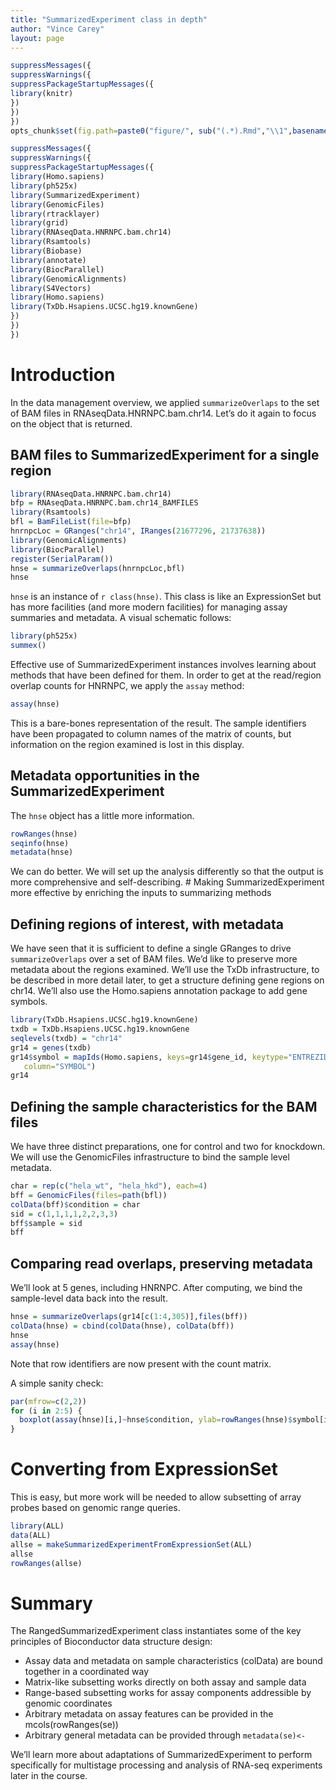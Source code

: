 ```yaml
---
title: "SummarizedExperiment class in depth"
author: "Vince Carey"
layout: page
---
```


```r
suppressMessages({
suppressWarnings({
suppressPackageStartupMessages({
library(knitr)
})
})
})
opts_chunk$set(fig.path=paste0("figure/", sub("(.*).Rmd","\\1",basename(knitr:::knit_concord$get('infile'))), "-"))
```


```r
suppressMessages({
suppressWarnings({
suppressPackageStartupMessages({
library(Homo.sapiens)
library(ph525x)
library(SummarizedExperiment)
library(GenomicFiles)
library(rtracklayer)
library(grid)
library(RNAseqData.HNRNPC.bam.chr14)
library(Rsamtools)
library(Biobase)
library(annotate)
library(BiocParallel)
library(GenomicAlignments)
library(S4Vectors)
library(Homo.sapiens)
library(TxDb.Hsapiens.UCSC.hg19.knownGene)
})
})
})
```

# Introduction

In the data management overview, we applied `summarizeOverlaps` to
the set of BAM files in RNAseqData.HNRNPC.bam.chr14.  Let's do it
again to focus on the object that is returned.

## BAM files to SummarizedExperiment for a single region

```r
library(RNAseqData.HNRNPC.bam.chr14)
bfp = RNAseqData.HNRNPC.bam.chr14_BAMFILES
library(Rsamtools)
bfl = BamFileList(file=bfp)
hnrnpcLoc = GRanges("chr14", IRanges(21677296, 21737638))
library(GenomicAlignments)
library(BiocParallel)
register(SerialParam())
hnse = summarizeOverlaps(hnrnpcLoc,bfl)
hnse
```

`hnse` is an instance of `r class(hnse)`.  This class is like
an ExpressionSet but has more facilities (and more modern
facilities) for managing assay summaries and metadata.
A visual schematic follows:

```r
library(ph525x)
summex()
```

Effective use of SummarizedExperiment instances involves learning
about methods that have been defined for them.
In order to get at the read/region overlap counts for HNRNPC, we apply
the `assay` method:
```r
assay(hnse)
```
This is a bare-bones representation of the result.  The sample
identifiers have been propagated to column names of the matrix
of counts, but information on the region examined is lost in
this display.

## Metadata opportunities in the SummarizedExperiment

The `hnse` object has a little more information.
```r
rowRanges(hnse)
seqinfo(hnse)
metadata(hnse)
```
We can do better.  We will set up the analysis differently
so that the output is more comprehensive and self-describing.
# Making SummarizedExperiment more effective by enriching the inputs to summarizing methods

## Defining regions of interest, with metadata

We have seen that it is sufficient to define a single GRanges
to drive `summarizeOverlaps` over a set of BAM files.  We'd
like to preserve more metadata about the regions examined.
We'll use the TxDb infrastructure, to be described in more detail
later, to get a structure defining gene regions on chr14.
We'll also use the Homo.sapiens annotation package to add
gene symbols.
```r
library(TxDb.Hsapiens.UCSC.hg19.knownGene)
txdb = TxDb.Hsapiens.UCSC.hg19.knownGene
seqlevels(txdb) = "chr14"
gr14 = genes(txdb)
gr14$symbol = mapIds(Homo.sapiens, keys=gr14$gene_id, keytype="ENTREZID",
   column="SYMBOL")
gr14
```

## Defining the sample characteristics for the BAM files

We have three distinct preparations, one for control and two for knockdown.
We will use the GenomicFiles infrastructure to bind the sample level
metadata.
```r
char = rep(c("hela_wt", "hela_hkd"), each=4)
bff = GenomicFiles(files=path(bfl))
colData(bff)$condition = char
sid = c(1,1,1,1,2,2,3,3)
bff$sample = sid
bff
```

## Comparing read overlaps, preserving metadata

We'll look at 5 genes, including HNRNPC.  After computing, we
bind the sample-level data back into the result.
```r
hnse = summarizeOverlaps(gr14[c(1:4,305)],files(bff))
colData(hnse) = cbind(colData(hnse), colData(bff))
hnse
assay(hnse)
```
Note that row identifiers are now present with the count matrix.

A simple sanity check:
```r
par(mfrow=c(2,2))
for (i in 2:5) {
  boxplot(assay(hnse)[i,]~hnse$condition, ylab=rowRanges(hnse)$symbol[i])
}
```

# Converting from ExpressionSet

This is easy, but more work will be needed to allow
subsetting of array probes based on genomic range queries.
```r
library(ALL)
data(ALL)
allse = makeSummarizedExperimentFromExpressionSet(ALL)
allse
rowRanges(allse)
```

# Summary

The RangedSummarizedExperiment class instantiates some of the key
principles of Bioconductor data structure design:

* Assay data and metadata on sample characteristics (colData) are bound together in a coordinated way
* Matrix-like subsetting works directly on both assay and sample data
* Range-based subsetting works for assay components addressible by genomic coordinates
* Arbitrary metadata on assay features can be provided in the mcols(rowRanges(se))
* Arbitrary general metadata can be provided through `metadata(se)<-`
 
We'll learn more about adaptations of SummarizedExperiment to perform
specifically for multistage processing and analysis of RNA-seq experiments later in the course.
